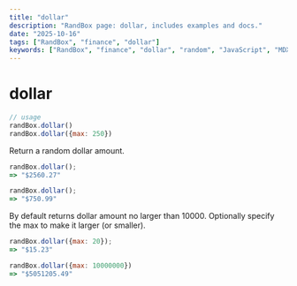 ```yaml
---
title: "dollar"
description: "RandBox page: dollar, includes examples and docs."
date: "2025-10-16"
tags: ["RandBox", "finance", "dollar"]
keywords: ["RandBox", "finance", "dollar", "random", "JavaScript", "MDX"]
---
```


# dollar

```js
// usage
randBox.dollar()
randBox.dollar({max: 250})
```

<p class="pullquote" data-pullquote="Dolla, dolla, bill ya'll" markdown="1"></p>

Return a random dollar amount.

```js
randBox.dollar();
=> "$2560.27"

randBox.dollar();
=> "$750.99"
```

By default returns dollar amount no larger than 10000. Optionally specify
the max to make it larger (or smaller).

```js
randBox.dollar({max: 20});
=> "$15.23"

randBox.dollar({max: 10000000})
=> "$5051205.49"
```
